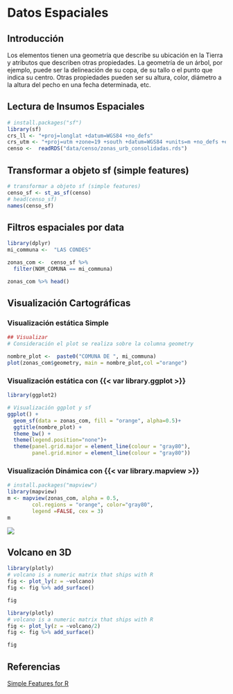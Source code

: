 
# Datos Espaciales {#sec-spatial}

## Introducción

Los elementos tienen una geometría que describe su ubicación en la Tierra y atributos que describen otras propiedades. La geometría de un árbol, por ejemplo, puede ser la delineación de su copa, de su tallo o el punto que indica su centro. Otras propiedades pueden ser su altura, color, diámetro a la altura del pecho en una fecha determinada, etc.




## Lectura de Insumos Espaciales

```r
# install.packages("sf")
library(sf)
crs_ll <- "+proj=longlat +datum=WGS84 +no_defs"
crs_utm <- "+proj=utm +zone=19 +south +datum=WGS84 +units=m +no_defs +ellps=WGS84 +towgs84=0,0,0"
censo <-  readRDS("data/censo/zonas_urb_consolidadas.rds")

```

## Transformar a objeto sf (simple features)

```r
# transformar a objeto sf (simple features)
censo_sf <- st_as_sf(censo)
# head(censo_sf)
names(censo_sf)
```

## Filtros espaciales por data

```r
library(dplyr)
mi_communa <-  "LAS CONDES"

zonas_com <-  censo_sf %>% 
  filter(NOM_COMUNA == mi_communa)

zonas_com %>% head()
```

## Visualización Cartográficas

### Visualización estática Simple

```r
## Visualizar
# Consideración el plot se realiza sobre la columna geometry

nombre_plot <-  paste0("COMUNA DE ", mi_communa)
plot(zonas_com$geometry, main = nombre_plot,col ="orange")

```

### Visualización estática con {{< var library.ggplot >}}


```r
library(ggplot2)

# Visualización ggplot y sf
ggplot() +
  geom_sf(data = zonas_com, fill = "orange", alpha=0.5)+
  ggtitle(nombre_plot) +
  theme_bw() +
  theme(legend.position="none")+
  theme(panel.grid.major = element_line(colour = "gray80"),
        panel.grid.minor = element_line(colour = "gray80"))
```

### Visualización Dinámica con {{< var library.mapview >}}

```r
# install.packages("mapview")
library(mapview)
m <- mapview(zonas_com, alpha = 0.5,
        col.regions = "orange", color="gray80",
        legend =FALSE, cex = 3)
m 
```

![](images/mapa_mapview.png){fig-aling=center}


## Volcano en 3D

```r
library(plotly)
# volcano is a numeric matrix that ships with R
fig <- plot_ly(z = ~volcano)
fig <- fig %>% add_surface()

fig
```




```r
library(plotly)
# volcano is a numeric matrix that ships with R
fig <- plot_ly(z = ~volcano/2)
fig <- fig %>% add_surface()

fig
```

</div>



## Referencias

[Simple Features for R](https://r-spatial.github.io/sf/articles/sf1.html)